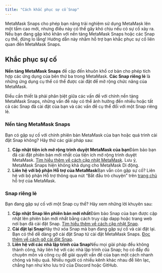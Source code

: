 ```yaml
---
title: "Cách khắc phục sự cố Snap"
---
```


MetaMask Snaps cho phép bạn nâng trải nghiệm sử dụng MetaMask lên một tầm cao mới, nhưng điều này có thể gây khó chịu nếu có sự cố xảy ra. Nếu bạn đang gặp khó khăn với nền tảng MetaMask Snaps hoặc các Snap cụ thể, đừng lo lắng! Hướng dẫn này nhằm hỗ trợ bạn khắc phục sự cố liên quan đến MetaMask Snaps.

## Khắc phục sự cố

**Nền tảng MetaMask Snaps** đề cập đến khuôn khổ cơ bản cho phép tích hợp các ứng dụng của bên thứ ba trong MetaMask. **Các Snap riêng lẻ** là những ứng dụng cụ thể có thể được cài đặt để mở rộng chức năng của MetaMask.

Điều cần thiết là phải phân biệt giữa các vấn đề với chính nền tảng MetaMask Snaps, những vấn đề này có thể ảnh hưởng đến nhiều hoặc tất cả các Snap đã cài đặt của bạn và các vấn đề cụ thể đối với một Snap riêng lẻ.

### Nền tảng MetaMask Snaps

Bạn có gặp sự cố với chính phiên bản MetaMask của bạn hoặc quá trình cài đặt Snap không? Hãy thử các giải pháp sau:

1. **Cập nhật tiện ích mở rộng trình duyệt MetaMask của bạn**Đảm bảo bạn đã cài đặt phiên bản mới nhất của tiện ích mở rộng trình duyệt MetaMask. [Tìm hiểu thêm về cách cập nhật MetaMask](/managing-my-wallet/using-metamask/how-to-update-the-version-of-metamask). Lưu ý, MetaMask Snaps hiện không khả dụng cho MetaMask Di động.
2. **Liên hệ với bộ phận Hỗ trợ của MetaMask**Bạn vẫn còn gặp sự cố? Liên hệ với bộ phận Hỗ trợ thông qua nút “Bắt đầu trò chuyện” trên [trang chủ](https://support.metamask.io/hc) hỗ trợ của MetaMask.

### Snap riêng lẻ

Bạn đang gặp sự cố với một Snap cụ thể? Hãy xem những lời khuyên sau:

1. **Cập nhật Snap lên phiên bản mới nhất**Đảm bảo Snap của bạn được cập nhật lên phiên bản mới nhất bằng cách truy cập dapp hoặc trang web nơi bạn đã cài đặt Snap. [Tìm hiểu thêm về cách cập nhật Snap](/metamask-snaps/how-to-update-a-snap).
2. **Cài đặt lại Snap**Hãy thử xóa Snap mà bạn đang gặp sự cố và cài đặt lại. Bạn có thể dễ dàng gỡ cài đặt Snap từ cài đặt MetaMask Snaps. [Đọc thêm về cách gỡ cài đặt Snap](/metamask-snaps/how-to-uninstall-a-snap).
3. **Liên hệ với các nhà lập trình của Snap**Nếu mọi giải pháp đều không thành công, hãy liên hệ với các nhà lập trình của Snap; họ có đầy đủ chuyên môn và công cụ để giải quyết vấn đề của bạn một cách nhanh chóng và hiệu quả. Nhiều người có nhiều kênh khác nhau để liên lạc, chẳng hạn như kho lưu trữ của Discord hoặc GitHub.
